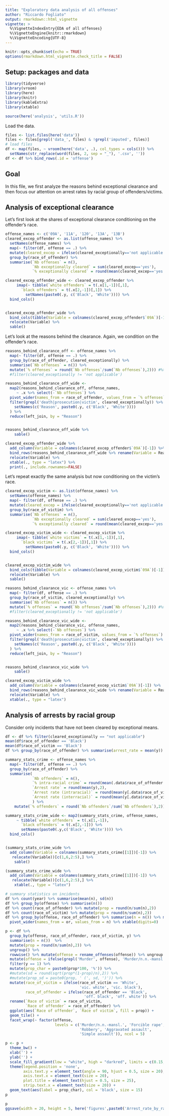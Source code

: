 ```yaml
---
title: "Exploratory data analysis of all offenses"
author: "Riccardo Fogliato"
output: rmarkdown::html_vignette
vignette: >
  %\VignetteIndexEntry{EDA of all offenses}
  %\VignetteEngine{knitr::rmarkdown}
  %\VignetteEncoding{UTF-8}
---
```


```r
knitr::opts_chunk$set(echo = TRUE)
options(rmarkdown.html_vignette.check_title = FALSE)
```

## Setup: packages and data

```r
library(tidyverse)
library(vroom)
library(here)
library(knitr)
library(kableExtra)
library(xtable)

source(here('analysis', 'utils.R'))
```


Load the data.
```r
files <- list.files(here('data'))
files <- files[grepl('data_', files) & !grepl('imputed', files)]
# load files
df <- map(files, ~ vroom(here('data', .), col_types = cols())) %>%
  setNames(str_replace(word(files, 2, sep = "_"), '.csv', ''))
df <- df %>% bind_rows(.id = 'offense')
```

## Goal

In this file, we first analyze the reasons behind exceptional clearance and then focus our attention on arrest rates by racial group of offenders/victims. 

## Analysis of exceptional clearance

Let's first look at the shares of exceptional clearance conditioning on the offender's race. 
```r
offense_names <- c('09A', '11A', '120', '13A', '13B')
cleared_excep_offender <- as.list(offense_names) %>%
  setNames(offense_names) %>%
  map(~ filter(df, offense == .) %>%
  mutate(cleared_excep = ifelse(cleared_exceptionally=='not applicable', 'no', 'yes')) %>% 
  group_by(race_of_offender) %>% 
  summarise(`Nb offenses` = n(),
            `Nb exceptionally cleared` = sum(cleared_excep=='yes'),
            `% exceptionally cleared` = round(mean(cleared_excep=='yes'),2)))

cleared_excep_offender_wide <- cleared_excep_offender %>%
     imap(~ tibble(`white offenders` = t(.x[1,-1])[,1], 
       `black offenders` = t(.x[2,-1])[,1]) %>%
         setNames(paste0(.y, c('Black', 'White')))) %>%
  bind_cols()


cleared_excep_offender_wide %>%
  bind_cols(tibble(Variable = colnames(cleared_excep_offender$`09A`)[-1])) %>%
  relocate(Variable) %>%
  sable()
```

Let's look at the reasons behind the clearance. Again, we condition on the offender's race. 
```r

reasons_behind_clearance_off <- offense_names %>% 
  map(~ filter(df, offense == .) %>%
  group_by(race_of_offender, cleared_exceptionally) %>% 
  summarise(`Nb offenses` = n()) %>% 
  mutate(`% offenses` = round(`Nb offenses`/sum(`Nb offenses`),2))) #%>%
  #filter(cleared_exceptionally != 'not applicable')

reasons_behind_clearance_off_wide <- 
  map2(reasons_behind_clearance_off, offense_names,
     ~ .x %>% select(-`Nb offenses`) %>%
  pivot_wider(names_from = race_of_offender, values_from = `% offenses`) %>%
  filter(grepl('death|prosecution|victim', cleared_exceptionally)) %>%
    setNames(c('Reason', paste0(.y, c('Black', 'White'))))
  ) %>%
  reduce(left_join, by = "Reason")


reasons_behind_clearance_off_wide %>%
    sable()
```


```r
cleared_excep_offender_wide %>%
  add_column(Variable = colnames(cleared_excep_offender$`09A`)[-1]) %>%
  bind_rows(reasons_behind_clearance_off_wide %>% rename(Variable = Reason)) %>%
  relocate(Variable) %>%
  xtable(., type = "latex") %>%
  print(., include.rownames=FALSE)
```


Let's repeat exactly the same analysis but now conditioning on the victim's race. 

```r

cleared_excep_victim <- as.list(offense_names) %>%
  setNames(offense_names) %>%
  map(~ filter(df, offense == .) %>%
  mutate(cleared_excep = ifelse(cleared_exceptionally=='not applicable', 'no', 'yes')) %>% 
  group_by(race_of_victim) %>% 
  summarise(`Nb offenses` = n(),
            `Nb exceptionally cleared` = sum(cleared_excep=='yes'),
            `% exceptionally cleared` = round(mean(cleared_excep=='yes'),2)))

cleared_excep_victim_wide <- cleared_excep_victim %>%
     imap(~ tibble(`white victims` = t(.x[1,-1])[,1], 
       `black victims` = t(.x[2,-1])[,1]) %>%
         setNames(paste0(.y, c('Black', 'White')))) %>%
  bind_cols()


cleared_excep_victim_wide %>%
  bind_cols(tibble(Variable = colnames(cleared_excep_victim$`09A`)[-1])) %>%
  relocate(Variable) %>%
  sable()
```

```r

reasons_behind_clearance_vic <- offense_names %>% 
  map(~ filter(df, offense == .) %>%
  group_by(race_of_victim, cleared_exceptionally) %>% 
  summarise(`Nb offenses` = n()) %>% 
  mutate(`% offenses` = round(`Nb offenses`/sum(`Nb offenses`),2))) #%>%
  #filter(cleared_exceptionally != 'not applicable')

reasons_behind_clearance_vic_wide <- 
  map2(reasons_behind_clearance_vic, offense_names,
     ~ .x %>% select(-`Nb offenses`) %>%
  pivot_wider(names_from = race_of_victim, values_from = `% offenses`) %>%
  filter(grepl('death|prosecution|victim', cleared_exceptionally)) %>%
    setNames(c('Reason', paste0(.y, c('Black', 'White'))))
  ) %>%
  reduce(left_join, by = "Reason")


reasons_behind_clearance_vic_wide %>%
    sable()
```

```r
cleared_excep_victim_wide %>%
  add_column(Variable = colnames(cleared_excep_victim$`09A`)[-1]) %>%
  bind_rows(reasons_behind_clearance_vic_wide %>% rename(Variable = Reason)) %>%
  relocate(Variable) %>%
  xtable(., type = "latex")
```



## Analysis of arrests by racial group

Consider only incidents that have not been cleared by exceptional means.
```r
df <- df %>% filter(cleared_exceptionally == "not applicable")
mean(df$race_of_offender == 'Black')
mean(df$race_of_victim == 'Black')
df %>% group_by(race_of_offender) %>% summarise(arrest_rate = mean(y))
```

```r

summary_stats_crime <- offense_names %>% 
  map(~ filter(df, offense == .) %>%
  group_by(race_of_offender) %>% 
  summarise(
            `Nb offenders` = n(), 
            `% intra-racial crime` = round(mean(.data$race_of_offender == .data$race_of_victim),2),
            `Arrest rate` = round(mean(y),2), 
            `Arrest rate (intraracial)` = round(mean(y[.data$race_of_victim==.data$race_of_offender]),2),
            `Arrest rate (interracial)` = round(mean(y[.data$race_of_victim!=.data$race_of_offender]),2)
            ) %>%
    mutate(`% offenders` = round(`Nb offenders`/sum(`Nb offenders`),2)))

summary_stats_crime_wide <- map2(summary_stats_crime, offense_names,
     ~ tibble(`white offenders` = t(.x[1,-1]), 
       `black offenders` = t(.x[2,-1])) %>%
       setNames(paste0(.y,c('Black', 'White')))) %>%
  bind_cols()


(summary_stats_crime_wide %>%
  add_column(Variable = colnames(summary_stats_crime[[1]])[-1]) %>% 
   relocate(Variable))[c(1,6,2:5),] %>%
    sable()
```

```r
(summary_stats_crime_wide %>%
  add_column(Variable = colnames(summary_stats_crime[[1]])[-1]) %>% 
   relocate(Variable))[c(1,6,2:5),] %>%
    xtable(., type = "latex")
```


```r
# summary statistics on incidents
df %>% count(year) %>% summarise(mean(n), sd(n))
df %>% group_by(offense) %>% summarise(n())
df %>% count(race_of_offender) %>% mutate(prop = round(n/sum(n),2)) 
df %>% count(race_of_victim) %>% mutate(prop = round(n/sum(n),2)) 
df %>% group_by(offense, race_of_offender) %>% summarise(n = n()) %>% mutate(prop = paste0(round(n/sum(n),2)*100, '%')) %>% select(-prop) %>% unite('or', offense:race_of_offender) %>% 
  pivot_wider(names_from = or, values_from = n) %>% xtable(digits=0)

```



```r

p <- df %>%
  group_by(offense, race_of_offender, race_of_victim, y) %>%
  summarise(n = n())  %>%
  mutate(prop = round(n/sum(n),2)) %>%
  ungroup() %>%
  rowwise() %>% mutate(offense = rename_offenses(offense)) %>% ungroup %>%
  mutate(offense = ifelse(grepl('Murder', offense), 'Murder/n.n.-mansl.', offense)) %>%
  filter(y == 1) %>%
  mutate(prop_char = paste0(prop*100, '%')) %>%
  #mutate(sd = round(sqrt(prop*(1-prop)/n),2)) %>%
  #mutate(prop_sd = paste0(prop, ' (', sd, ')')) %>%
  mutate(race_of_victim = ifelse(race_of_victim == 'White',
                                 'vic. white', 'vic. black'),
         race_of_offender = ifelse(race_of_offender == 'Black', 
                                   'off. black', 'off. white')) %>%
  rename(`Race of victim` = race_of_victim,
         `Race of offender` = race_of_offender) %>%
  ggplot(aes(`Race of offender`, `Race of victim`, fill = prop)) + 
  geom_tile() + 
  facet_wrap(~ factor(offense, 
                      levels = c('Murder/n.n.-mansl.', 'Forcible rape', 
                                 'Robbery', 'Aggravated assault', 
                                 'Simple assault')), ncol = 5)

p <- p +
  theme_bw() + 
  xlab('') + 
  ylab('') + 
  scale_fill_gradient(low = "white", high = "darkred", limits = c(0.15,0.75)) + 
  theme(legend.position = 'none', 
        axis.text.y = element_text(angle = 90, hjust = 0.5, size = 20), 
        axis.text.x = element_text(size = 20),
        plot.title = element_text(hjust = 0.5, size = 25),
        strip.text.x = element_text(size = 20)) +
  geom_text(aes(label = prop_char), col = 'black', size = 15)
p
```

```r
p
ggsave(width = 20, height = 5, here('figures',paste0('Arrest_rate_by_race_comb.pdf')))
```




